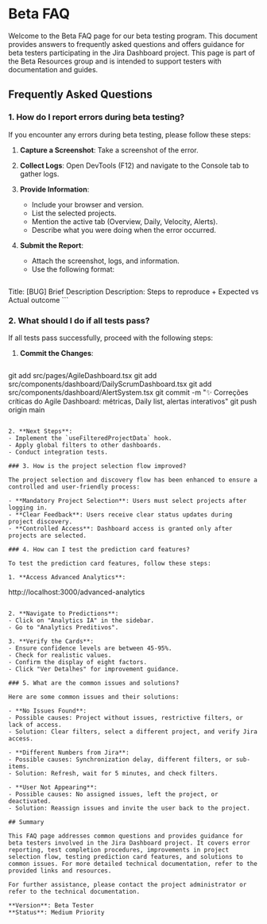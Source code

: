 # Beta FAQ

Welcome to the Beta FAQ page for our beta testing program. This document provides answers to frequently asked questions and offers guidance for beta testers participating in the Jira Dashboard project. This page is part of the Beta Resources group and is intended to support testers with documentation and guides.

## Frequently Asked Questions

### 1. How do I report errors during beta testing?

If you encounter any errors during beta testing, please follow these steps:

1. **Capture a Screenshot**: Take a screenshot of the error.
2. **Collect Logs**: Open DevTools (F12) and navigate to the Console tab to gather logs.
3. **Provide Information**:
   - Include your browser and version.
   - List the selected projects.
   - Mention the active tab (Overview, Daily, Velocity, Alerts).
   - Describe what you were doing when the error occurred.

4. **Submit the Report**:
   - Attach the screenshot, logs, and information.
   - Use the following format:
     ```
Title: [BUG] Brief Description
Description: Steps to reproduce + Expected vs Actual outcome
     ```

### 2. What should I do if all tests pass?

If all tests pass successfully, proceed with the following steps:

1. **Commit the Changes**:
   ```bash
git add src/pages/AgileDashboard.tsx
git add src/components/dashboard/DailyScrumDashboard.tsx
git add src/components/dashboard/AlertSystem.tsx
git commit -m "✨ Correções críticas do Agile Dashboard: métricas, Daily list, alertas interativos"
git push origin main
   ```

2. **Next Steps**:
   - Implement the `useFilteredProjectData` hook.
   - Apply global filters to other dashboards.
   - Conduct integration tests.

### 3. How is the project selection flow improved?

The project selection and discovery flow has been enhanced to ensure a controlled and user-friendly process:

- **Mandatory Project Selection**: Users must select projects after logging in.
- **Clear Feedback**: Users receive clear status updates during project discovery.
- **Controlled Access**: Dashboard access is granted only after projects are selected.

### 4. How can I test the prediction card features?

To test the prediction card features, follow these steps:

1. **Access Advanced Analytics**:
   ```
http://localhost:3000/advanced-analytics
   ```

2. **Navigate to Predictions**:
   - Click on "Analytics IA" in the sidebar.
   - Go to "Analytics Preditivos".

3. **Verify the Cards**:
   - Ensure confidence levels are between 45-95%.
   - Check for realistic values.
   - Confirm the display of eight factors.
   - Click "Ver Detalhes" for improvement guidance.

### 5. What are the common issues and solutions?

Here are some common issues and their solutions:

- **No Issues Found**:
  - Possible causes: Project without issues, restrictive filters, or lack of access.
  - Solution: Clear filters, select a different project, and verify Jira access.

- **Different Numbers from Jira**:
  - Possible causes: Synchronization delay, different filters, or sub-items.
  - Solution: Refresh, wait for 5 minutes, and check filters.

- **User Not Appearing**:
  - Possible causes: No assigned issues, left the project, or deactivated.
  - Solution: Reassign issues and invite the user back to the project.

## Summary

This FAQ page addresses common questions and provides guidance for beta testers involved in the Jira Dashboard project. It covers error reporting, test completion procedures, improvements in project selection flow, testing prediction card features, and solutions to common issues. For more detailed technical documentation, refer to the provided links and resources.

For further assistance, please contact the project administrator or refer to the technical documentation.

**Version**: Beta Tester
**Status**: Medium Priority
